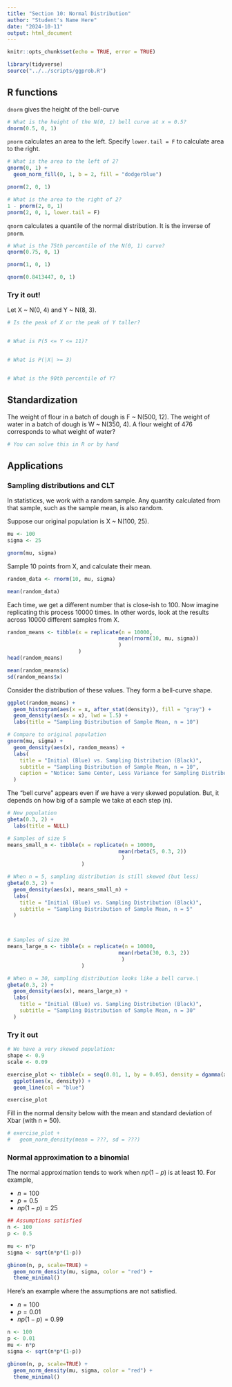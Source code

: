 ```yaml
---
title: "Section 10: Normal Distribution"
author: "Student's Name Here"
date: "2024-10-11"
output: html_document
---
```


```r
knitr::opts_chunk$set(echo = TRUE, error = TRUE)
```

```r
library(tidyverse)
source("../../scripts/ggprob.R")
```

## R functions

`dnorm` gives the height of the bell-curve

```r
# What is the height of the N(0, 1) bell curve at x = 0.5?
dnorm(0.5, 0, 1)
```

`pnorm` calculates an area to the left.  Specify `lower.tail = F` to calculate area to the right.

```r
# What is the area to the left of 2?
gnorm(0, 1) +
  geom_norm_fill(0, 1, b = 2, fill = "dodgerblue")

pnorm(2, 0, 1)

# What is the area to the right of 2?
1 - pnorm(2, 0, 1)
pnorm(2, 0, 1, lower.tail = F)
```

`qnorm` calculates a quantile of the normal distribution.  It is the inverse of `pnorm`.

```r
# What is the 75th percentile of the N(0, 1) curve?
qnorm(0.75, 0, 1)

pnorm(1, 0, 1)

qnorm(0.8413447, 0, 1)
```

### Try it out!

Let X ~ N(0, 4) and Y ~ N(8, 3).

```r
# Is the peak of X or the peak of Y taller?


# What is P(5 <= Y <= 11)?


# What is P(|X| >= 3)


# What is the 90th percentile of Y?


```


## Standardization

The weight of flour in a batch of dough is F ~ N(500, 12).  The weight of water in a batch of dough is W ~ N(350, 4).  A flour weight of 476 corresponds to what weight of water?

```r
# You can solve this in R or by hand


```


## Applications

### Sampling distributions and CLT

In statisticxs, we work with a random sample.  Any quantity calculated from that sample, such as the sample mean, is also random.

Suppose our original population is X ~ N(100, 25).

```r
mu <- 100
sigma <- 25

gnorm(mu, sigma)
```

Sample 10 points from X, and calculate their mean.

```r
random_data <- rnorm(10, mu, sigma)

mean(random_data)
```

Each time, we get a different number that is close-ish to 100. Now imagine replicating this process 10000 times.  In other words, look at the results across 10000 different samples from X.

```r
random_means <- tibble(x = replicate(n = 10000, 
                                    mean(rnorm(10, mu, sigma))
                                    )
                       )
head(random_means)

mean(random_means$x)
sd(random_means$x)
```

Consider the distribution of these values.  They form a bell-curve shape.

```r
ggplot(random_means) +
  geom_histogram(aes(x = x, after_stat(density)), fill = "gray") +
  geom_density(aes(x = x), lwd = 1.5) +
  labs(title = "Sampling Distribution of Sample Mean, n = 10")

# Compare to original population
gnorm(mu, sigma) +
  geom_density(aes(x), random_means) +
  labs(
    title = "Initial (Blue) vs. Sampling Distribution (Black)",
    subtitle = "Sampling Distribution of Sample Mean, n = 10",
    caption = "Notice: Same Center, Less Variance for Sampling Distribution"
  )

```

The "bell curve" appears even if we have a very skewed population.  But, it depends on how big of a sample we take at each step (n).

```r
# New population
gbeta(0.3, 2) + 
  labs(title = NULL)

# Samples of size 5
means_small_n <- tibble(x = replicate(n = 10000, 
                                    mean(rbeta(5, 0.3, 2))
                                     )
                        )

# When n = 5, sampling distribution is still skewed (but less)
gbeta(0.3, 2) +
  geom_density(aes(x), means_small_n) +
  labs(
    title = "Initial (Blue) vs. Sampling Distribution (Black)",
    subtitle = "Sampling Distribution of Sample Mean, n = 5"
  )



# Samples of size 30
means_large_n <- tibble(x = replicate(n = 10000, 
                                    mean(rbeta(30, 0.3, 2))
                                     )
                        )

# When n = 30, sampling distribution looks like a bell curve.\
gbeta(0.3, 2) +
  geom_density(aes(x), means_large_n) +
  labs(
    title = "Initial (Blue) vs. Sampling Distribution (Black)",
    subtitle = "Sampling Distribution of Sample Mean, n = 30"
  )
```


### Try it out

```r
# We have a very skewed population:
shape <- 0.9
scale <- 0.09

exercise_plot <- tibble(x = seq(0.01, 1, by = 0.05), density = dgamma(x, shape, scale = scale)) %>% 
  ggplot(aes(x, density)) +
  geom_line(col = "blue")

exercise_plot
```

Fill in the normal density below with the mean and standard deviation of Xbar (with n = 50).

```r
# exercise_plot +
#   geom_norm_density(mean = ???, sd = ???)
```


### Normal approximation to a binomial

The normal approximation tends to work when $np(1-p)$ is at least 10.  For example,

- $n = 100$
- $p = 0.5$
- $np(1-p) = 25$

```r
## Assumptions satisfied
n <- 100
p <- 0.5

mu <- n*p
sigma <- sqrt(n*p*(1-p))

gbinom(n, p, scale=TRUE) +
  geom_norm_density(mu, sigma, color = "red") +
  theme_minimal()
```


Here's an example where the assumptions are not satisfied.

- $n = 100$
- $p = 0.01$
- $np(1-p) = 0.99$

```r
n <- 100
p <- 0.01
mu <- n*p
sigma <- sqrt(n*p*(1-p))

gbinom(n, p, scale=TRUE) +
  geom_norm_density(mu, sigma, color = "red") +
  theme_minimal()
```















